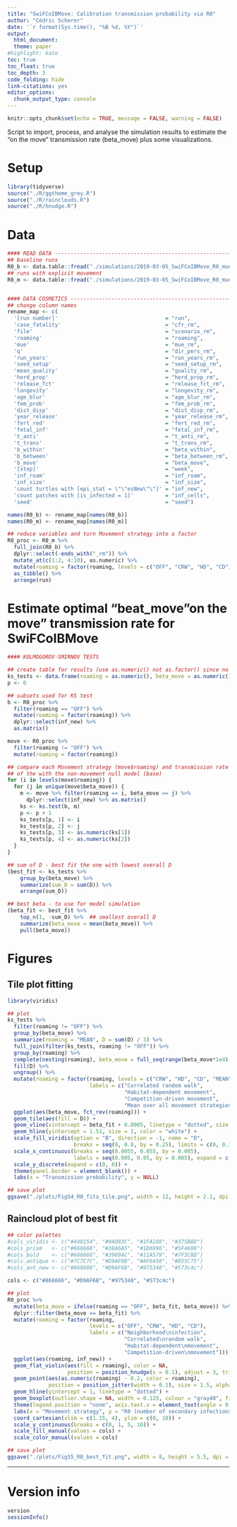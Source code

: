 ```yaml
---
title: "SwiFCoIBMove: Calibration transmission probability via R0"
author: "Cédric Scherer"
date: '`r format(Sys.time(), "%B %d, %Y")`'
output: 
  html_document:
  theme: paper
#highlight: kate
toc: true
toc_float: true
toc_depth: 3
code_folding: hide
link-citations: yes
editor_options: 
  chunk_output_type: console
---
```

  
```r
knitr::opts_chunk$set(echo = TRUE, message = FALSE, warning = FALSE)
```


Script to import, process, and analyse the simulation results to estimate the "on the move" transmission rate (beta_move) plus some visualizations.


# Setup

```r
library(tidyverse)
source("./R/ggtheme_grey.R")
source("./R/rainclouds.R")
source("./R/hnudge.R")
```


# Data

```r
#### READ DATA -----------------------------------------------------------------------------------------------
## baseline runs
R0_b <- data.table::fread("./simulations/2019-03-05_SwiFCoIBMove_R0_mue4_base.csv", skip = 6)  
## runs with explicit movement
R0_m <- data.table::fread("./simulations/2019-03-05_SwiFCoIBMove_R0_mue4_move.csv", skip = 6)


#### DATA COSMETICS ------------------------------------------------------------------------------------------
## change column names
rename_map <- c(
  '[run number]'                                  = "run",
  'case_fatality'                                 = "cfr_rm",
  'file'                                          = "scenario_rm",
  'roaming'                                       = "roaming",
  'mue'                                           = "mue_rm",
  'q'                                             = "dir_pers_rm",
  'run_years'                                     = "run_years_rm",
  'seed_setup'                                    = "seed_setup_rm",   
  'mean_quality'                                  = "quality_rm",
  'herd_prop'                                     = "herd_prop_rm",
  'release_fct'                                   = "release_fct_rm",
  'longevity'                                     = "longevity_rm",
  'age_blur'                                      = "age_blur_rm",
  'fem_prob'                                      = "fem_prob_rm",
  'dist_disp'                                     = "dist_disp_rm",
  'year_release'                                  = "year_release_rm",
  'fert_red'                                      = "fert_red_rm",
  'fetal_inf'                                     = "fetal_inf_rm",
  't_anti'                                        = "t_anti_rm",
  't_trans'                                       = "t_trans_rm",
  'b_within'                                      = "beta_within",
  'b_between'                                     = "beta_between_rm",
  'b_move'                                        = "beta_move",
  '[step]'                                        = "week",
  'inf_roam'                                      = "inf_roam",
  'inf_size'                                      = "inf_size",
  'count turtles with [epi_stat = \"\"esNew\"\"]' = "inf_new",
  'count patches with [is_infected = 1]'          = "inf_cells",
  'seed'                                          = "seed")

names(R0_b) <- rename_map[names(R0_b)]
names(R0_m) <- rename_map[names(R0_m)]

## reduce variables and turn Movement strategy into a factor
R0_proc <- R0_m %>% 
  full_join(R0_b) %>% 
  dplyr::select(-ends_with("_rm")) %>%
  mutate_at(c(1:2, 4:10), as.numeric) %>%
  mutate(roaming = factor(roaming, levels = c("OFF", "CRW", "HD", "CD"))) %>%
  as_tibble() %>% 
  arrange(run)
```

# Estimate optimal "beat_move"on the move" transmission rate for SwiFCoIBMove

```r
#### KOLMOGOROV-SMIRNOV TESTS

## create table for results (use as.numeric() not as.factor() since no levels are defined yet!)
ks_tests <- data.frame(roaming = as.numeric(), beta_move = as.numeric(), D = as.numeric(), p = as.numeric())
p <- 0

## subsets used for KS test
b <- R0_proc %>% 
  filter(roaming == "OFF") %>% 
  mutate(roaming = factor(roaming)) %>% 
  dplyr::select(inf_new) %>% 
  as.matrix()

move <- R0_proc %>% 
  filter(roaming != "OFF") %>% 
  mutate(roaming = factor(roaming))

## compare each Movement strategy (move$roaming) and transmission rate (move$beta_move) 
## of the with the non-movement null model (base)
for (i in levels(move$roaming)) {
  for (j in unique(move$beta_move)) {
    m <- move %>% filter(roaming == i, beta_move == j) %>% 
      dplyr::select(inf_new) %>% as.matrix()
    ks <- ks.test(b, m)
    p <- p + 1
    ks_tests[p, 1] <- i
    ks_tests[p, 2] <- j
    ks_tests[p, 3] <- as.numeric(ks[1])
    ks_tests[p, 4] <- as.numeric(ks[2])
  }
}

## sum of D - best fit the one with lowest overall D
(best_fit <- ks_tests %>% 
    group_by(beta_move) %>% 
    summarize(sum_D = sum(D)) %>% 
    arrange(sum_D))

## best beta - to use for model simulation
(beta_fit <- best_fit %>% 
    top_n(1, -sum_D) %>%  ## smallest overall D
    summarize(beta_move = mean(beta_move)) %>% 
    pull(beta_move))
```


# Figures

## Tile plot fitting

```r
library(viridis)

## plot
ks_tests %>%
  filter(roaming != "OFF") %>%
  group_by(beta_move) %>%
  summarize(roaming = "MEAN", D = sum(D) / 3) %>%
  full_join(filter(ks_tests, roaming != "OFF")) %>%
  group_by(roaming) %>% 
  complete(nesting(roaming), beta_move = full_seq(range(beta_move*1e4), 1) / 1e4) %>%
  fill(D) %>% 
  ungroup() %>% 
  mutate(roaming = factor(roaming, levels = c("CRW", "HD", "CD", "MEAN"),
                          labels = c("Correlated random walk",
                                     "Habitat-dependent movement",
                                     "Competition-driven movement",
                                     "Mean over all movement strategies"))) %>%
  ggplot(aes(beta_move, fct_rev(roaming))) +
  geom_tile(aes(fill = D)) +
  geom_vline(xintercept = beta_fit + 0.0005, linetype = "dotted", size = 0.5) +
  geom_hline(yintercept = 1.51, size = 1, color = "white") +
  scale_fill_viridis(option = "B", direction = -1, name = "D",
                     breaks = seq(0, 0.8, by = 0.25), limits = c(0, 0.75)) +
  scale_x_continuous(breaks = seq(0.0055, 0.055, by = 0.005),
                     labels = seq(0.005, 0.05, by = 0.005), expand = c(0, 0)) +
  scale_y_discrete(expand = c(0, 0)) +
  theme(panel.border = element_blank()) +
  labs(x = "Transmission probability", y = NULL)

## save plot
ggsave("./plots/FigS4_R0_fits_tile.png", width = 12, height = 2.1, dpi = 750)
```

## Raincloud plot of best fit

```r
## color palettes
#cols_viridis <- c("#440154", "#9AD93C", "#1FA188", "#375B8D")
#cols_prism   <- c("#666666", "#38A6A5", "#1D6996", "#5F4690")
#cols_bold    <- c("#666666", "#3969AC", "#11A579", "#7F3C8D")
#cols_antique <- c("#7C7C7C", "#D9AF6B", "#AF6458", "#855C75")
#cols_ant_new <- c("#868686", "#D9AF6B", "#975348", "#573c4c")

cols <- c("#868686", "#D9AF6B", "#975348", "#573c4c")

## plot
R0_proc %>%
  mutate(beta_move = ifelse(roaming == "OFF", beta_fit, beta_move)) %>%
  dplyr::filter(beta_move == beta_fit) %>%
  mutate(roaming = factor(roaming,
                          levels = c("OFF", "CRW", "HD", "CD"),
                          labels = c("Neighborhood\ninfection",
                                     "Correlated\nrandom walk",
                                     "Habitat-dependent\nmovement", 
                                     "Competition-driven\nmovement"))) %>%
  ggplot(aes(roaming, inf_new)) +
  geom_flat_violin(aes(fill = roaming), color = NA,
                   position = position_hnudge(x = 0.1), adjust = 3, trim = T) +
  geom_point(aes(as.numeric(roaming) - 0.2, color = roaming), 
             position = position_jitter(width = 0.1), size = 1.5, alpha = 0.25) +
  geom_hline(yintercept = 1, linetype = "dotted") +
  geom_boxplot(outlier.shape = NA, width = 0.125, colour = "gray40", fill = "white") +  
  theme(legend.position = "none", axis.text.x = element_text(angle = 0, hjust = 0.5)) +
  labs(x = "Movement strategy", y = "R0 (number of secondary infections)") +
  coord_cartesian(xlim = c(1.15, 4), ylim = c(0, 10)) +
  scale_y_continuous(breaks = c(0, 1, 5, 10)) +
  scale_fill_manual(values = cols) +
  scale_color_manual(values = cols)

## save plot
ggsave("./plots/FigS5_R0_best_fit.png", width = 8, height = 5.5, dpi = 750)
```

***
  
# Version info

```r
version
sessionInfo()
```

